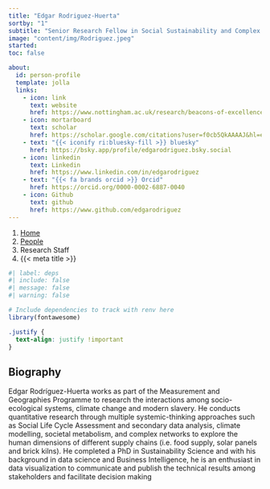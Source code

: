 ```yaml
---
title: "Edgar Rodriguez-Huerta"
sortby: "1"
subtitle: "Senior Research Fellow in Social Sustainability and Complex Systems"
image: "content/img/Rodriguez.jpeg"
started: 
toc: false

about:
  id: person-profile
  template: jolla
  links:
    - icon: link
      text: website
      href: https://www.nottingham.ac.uk/research/beacons-of-excellence/rights-lab/our-team/edgar-rodríguez-huerta/index.aspx
    - icon: mortarboard
      text: scholar
      href: https://scholar.google.com/citations?user=f0cb5QkAAAAJ&hl=en
    - text: "{{< iconify ri:bluesky-fill >}} bluesky"
      href: https://bsky.app/profile/edgarodriguez.bsky.social   
    - icon: linkedin
      text: Linkedin
      href: https://www.linkedin.com/in/edgarodriguez
    - text: "{{< fa brands orcid >}} Orcid"
      href: https://orcid.org/0000-0002-6887-0040         
    - icon: Github
      text: github
      href: https://www.github.com/edgarodriguez
---
```


```{=html}
<nav aria-label="breadcrumb">
  <ol class="breadcrumb">
    <li class="breadcrumb-item"><a href="../../index.html">Home</a></li>
    <li class="breadcrumb-item"><a href="../../people.html">People</a></li>
    <li class="breadcrumb-item active">Research Staff</li>
    <li class="breadcrumb-item active" aria-current="page">{{< meta title >}}</li>
  </ol>
</nav>
```

:::{#person-profile}
:::

```r
#| label: deps
#| include: false
#| message: false
#| warning: false

# Include dependencies to track with renv here
library(fontawesome)
```

```css
.justify {
  text-align: justify !important
}
```

::: {.justify}

## Biography
Edgar Rodríguez-Huerta works as part of the Measurement and Geographies Programme to research the interactions among socio-ecological systems, climate change and modern slavery. He conducts quantitative research through multiple systemic-thinking approaches such as Social Life Cycle Assessment and secondary data analysis, climate modelling, societal metabolism, and complex networks to explore the human dimensions of different supply chains (i.e. food supply, solar panels and brick kilns). He completed a PhD in Sustainability Science and with his background in data science and Business Intelligence, he is an enthusiast in data visualization to communicate and publish the technical results among stakeholders and facilitate decision making

:::
